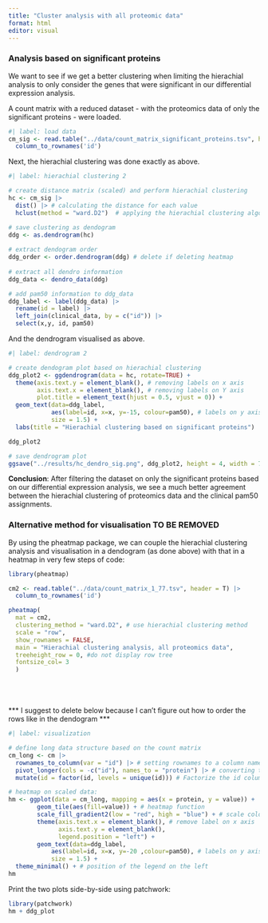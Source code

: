 ```yaml
---
title: "Cluster analysis with all proteomic data"
format: html
editor: visual
---
```


### Analysis based on significant proteins

We want to see if we get a better clustering when limiting the hierachial analysis to only consider the genes that were significant in our differential expression analysis.

A count matrix with a reduced dataset - with the proteomics data of only the significant proteins - were loaded.

```r
#| label: load data
cm_sig <- read.table("../data/count_matrix_significant_proteins.tsv", header = T) |>
  column_to_rownames('id')
```

Next, the hierachial clustering was done exactly as above.

```r
#| label: hierachial clustering 2

# create distance matrix (scaled) and perform hierachial clustering
hc <- cm_sig |>
  dist() |> # calculating the distance for each value
  hclust(method = "ward.D2")  # applying the hierachial clustering algorithm to the data 

# save clustering as dendogram
ddg <- as.dendrogram(hc)
  
# extract dendogram order
ddg_order <- order.dendrogram(ddg) # delete if deleting heatmap
  
# extract all dendro information
ddg_data <- dendro_data(ddg)

# add pam50 information to ddg_data
ddg_label <- label(ddg_data) |>
  rename(id = label) |> 
  left_join(clinical_data, by = c("id")) |> 
  select(x,y, id, pam50)

```

And the dendrogram visualised as above.

```r

#| label: dendrogram 2

# create dendogram plot based on hierachial clustering
ddg_plot2 <- ggdendrogram(data = hc, rotate=TRUE) +
  theme(axis.text.y = element_blank(), # removing labels on x axis
        axis.text.x = element_blank(), # removing labels on Y axis
        plot.title = element_text(hjust = 0.5, vjust = 0)) +  
  geom_text(data=ddg_label,
            aes(label=id, x=x, y=-15, colour=pam50), # labels on y axis colored by pam50. 
            size = 1.5) +
  labs(title = "Hierachial clustering based on significant proteins")

ddg_plot2

# save dendrogram plot
ggsave("../results/hc_dendro_sig.png", ddg_plot2, height = 4, width = 7)
```

**Conclusion**: After filtering the dataset on only the significant proteins based on our differential expression analysis, we see a much better agreement between the hierachial clustering of proteomics data and the clinical pam50 assignments.

### Alternative method for visualisation TO BE REMOVED

By using the pheatmap package, we can couple the hierachial clustering analysis and visualisation in a dendogram (as done above) with that in a heatmap in very few steps of code:

```r
library(pheatmap)

cm2 <- read.table("../data/count_matrix_1_77.tsv", header = T) |>
  column_to_rownames('id')

pheatmap(
  mat = cm2,
  clustering_method = "ward.D2", # use hierachial clustering method
  scale = "row",
  show_rownames = FALSE,
  main = "Hierachial clustering analysis, all proteomics data",
  treeheight_row = 0, #do not display row tree
  fontsize_col= 3
  )
```

\
\
\
\*\*\* I suggest to delete below because I can't figure out how to order the rows like in the dendogram \*\*\*

```r
#| label: visualization

# define long data structure based on the count matrix
cm_long <- cm |> 
  rownames_to_column(var = "id") |> # setting rownames to a column named id
  pivot_longer(cols = -c("id"), names_to = "protein") |> # converting to pivot longer
  mutate(id = factor(id, levels = unique(id))) # Factorize the id column based on unique values from id ordered by the ddg_order

# heatmap on scaled data:
hm <- ggplot(data = cm_long, mapping = aes(x = protein, y = value)) +
        geom_tile(aes(fill=value)) + # heatmap function
        scale_fill_gradient2(low = "red", high = "blue") + # scale color (high values are blue, low values are red)
        theme(axis.text.x = element_blank(), # remove label on x axis
              axis.text.y = element_blank(),
              legend.position = "left") +
        geom_text(data=ddg_label,
            aes(label=id, x=x, y=-20 ,colour=pam50), # labels on y axis colored by pam50. 
            size = 1.5) + 
  theme_minimal() + # position of the legend on the left
hm


```

Print the two plots side-by-side using patchwork:

```r
library(patchwork)
hm + ddg_plot 
```
